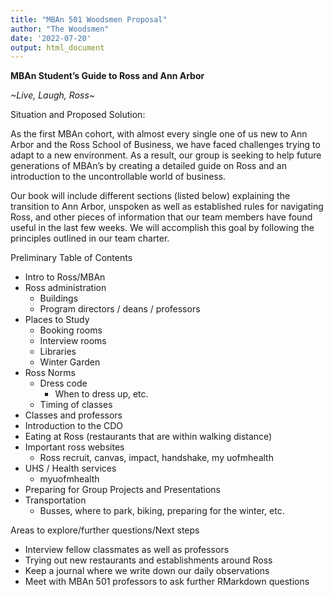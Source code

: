 ```yaml
---
title: "MBAn 501 Woodsmen Proposal"
author: "The Woodsmen"
date: '2022-07-20'
output: html_document
---
```

**MBAn Student’s Guide to Ross and Ann Arbor**

*~Live, Laugh, Ross~*

Situation and Proposed Solution:

As the first MBAn cohort, with almost every single one of us new to Ann Arbor and the Ross School of Business, we have faced challenges trying to adapt to a new environment. As a result, our group is seeking to help future generations of MBAn’s by creating a detailed guide on Ross and an introduction to the uncontrollable world of business.

Our book will include different sections (listed below) explaining the transition to Ann Arbor, unspoken as well as established rules for navigating Ross, and other pieces of information that our team members have found useful in the last few weeks. We will accomplish this goal by following the principles outlined in our team charter.

Preliminary Table of Contents

* Intro to Ross/MBAn
* Ross administration
    + Buildings
    + Program directors / deans / professors
* Places to Study 
    + Booking rooms
    + Interview rooms
    + Libraries
    + Winter Garden
* Ross Norms
    + Dress code
        + When to dress up, etc.
    + Timing of classes
* Classes and professors
* Introduction to the CDO
* Eating at Ross (restaurants that are within walking distance)
* Important ross websites
    + Ross recruit, canvas, impact, handshake, my uofmhealth
* UHS / Health services
    + myuofmhealth
* Preparing for Group Projects and Presentations
* Transportation
    + Busses, where to park, biking, preparing for the winter, etc.

Areas to explore/further questions/Next steps

* Interview fellow classmates as well as professors
* Trying out new restaurants and establishments around Ross
* Keep a journal where we write down our daily observations
* Meet with MBAn 501 professors to ask further RMarkdown questions

